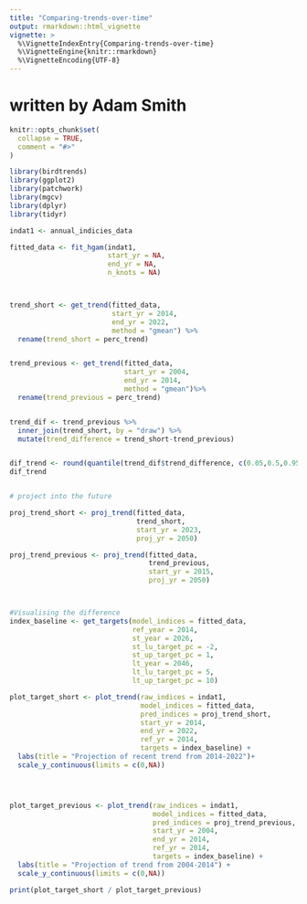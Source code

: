 ```yaml
---
title: "Comparing-trends-over-time"
output: rmarkdown::html_vignette
vignette: >
  %\VignetteIndexEntry{Comparing-trends-over-time}
  %\VignetteEngine{knitr::rmarkdown}
  %\VignetteEncoding{UTF-8}
---
```


# written by Adam Smith 

```r
knitr::opts_chunk$set(
  collapse = TRUE,
  comment = "#>"
)
```

```r
library(birdtrends)
library(ggplot2)
library(patchwork)
library(mgcv)
library(dplyr)
library(tidyr)


```

```r

indat1 <- annual_indicies_data

fitted_data <- fit_hgam(indat1,
                        start_yr = NA,
                        end_yr = NA,
                        n_knots = NA)



trend_short <- get_trend(fitted_data,
                         start_yr = 2014,
                         end_yr = 2022,
                         method = "gmean") %>% 
  rename(trend_short = perc_trend)


trend_previous <- get_trend(fitted_data,
                            start_yr = 2004,
                            end_yr = 2014,
                            method = "gmean")%>%
  rename(trend_previous = perc_trend)


trend_dif <- trend_previous %>%
  inner_join(trend_short, by = "draw") %>%
  mutate(trend_difference = trend_short-trend_previous)


dif_trend <- round(quantile(trend_dif$trend_difference, c(0.05,0.5,0.95)),2)
dif_trend


# project into the future 

proj_trend_short <- proj_trend(fitted_data,
                               trend_short,
                               start_yr = 2023,
                               proj_yr = 2050)

proj_trend_previous <- proj_trend(fitted_data,
                                  trend_previous,
                                  start_yr = 2015,
                                  proj_yr = 2050)



#Visualising the difference
index_baseline <- get_targets(model_indices = fitted_data,
                              ref_year = 2014,
                              st_year = 2026,
                              st_lu_target_pc = -2,
                              st_up_target_pc = 1,
                              lt_year = 2046,
                              lt_lu_target_pc = 5,
                              lt_up_target_pc = 10)

plot_target_short <- plot_trend(raw_indices = indat1,
                                model_indices = fitted_data,
                                pred_indices = proj_trend_short,
                                start_yr = 2014,
                                end_yr = 2022,
                                ref_yr = 2014,
                                targets = index_baseline) +
  labs(title = "Projection of recent trend from 2014-2022")+
  scale_y_continuous(limits = c(0,NA))




plot_target_previous <- plot_trend(raw_indices = indat1,
                                   model_indices = fitted_data,
                                   pred_indices = proj_trend_previous,
                                   start_yr = 2004,
                                   end_yr = 2014,
                                   ref_yr = 2014,
                                   targets = index_baseline) +
  labs(title = "Projection of trend from 2004-2014") +
  scale_y_continuous(limits = c(0,NA))

print(plot_target_short / plot_target_previous)

```

